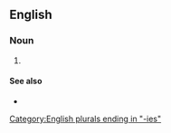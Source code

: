==English==

===Noun===
{{head|en|noun form}}

# {{plural of|quadrilogy|lang=en}}

====See also====
* {{l|en|tetralogies}}

[[Category:English plurals ending in "-ies"]]